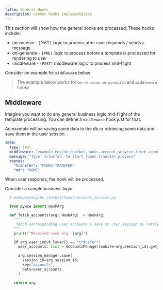 ```yaml
---
title: General Hooks
description: Common hooks implementation
---
```

This section will show how the general hooks are processed, These hooks include:

- on-receive       - `[POST]` logic to process after user responds / sends a message
- on-generate      - `[PRE]` logic to process before a template is processed for rendering to user
- middleware       - `[POST]` middleware logic to process mid-flight

Consider an example for `middleware` below

> The example below works for `on-receive`, `on-generate` and `middleware` hooks

## Middleware
Imagine you want to do any general business logic mid-flight of the template processing.
You can define a `middleware` hook just for that.

An example will be saving some data to the db or retrieving some data and save them in the user session

```yaml
1000:
  type: text
  middleware: "example.engine_chatbot.hooks.account_service.fetch_accounts"
  message: "Type `transfer` to start funds transfer process"
  routes:
    "transfer": "FUNDS-TRANSFER"
    "no": "HOME"
```

When user responds, the hook will be processed.

Consider a sample business logic

```python
  # example/engine_chatbot/hooks/account_service.py

  from pywce import HookArg

  def fetch_accounts(arg: HookArg) -> HookArg:
    """
     fetch corresponding user accounts & save to user session to retrieve later
    """
    print(f"Received hook arg: {arg}")

    if arg.user_input.lower() == "transfer":
      user_accounts: list = AccountsManager(mobile=arg.session_id).get_accounts()
    
      arg.session_manager.save(
        session_id=arg.session_id,
        key="accounts",
        data=user_accounts
      )

    return arg
```
